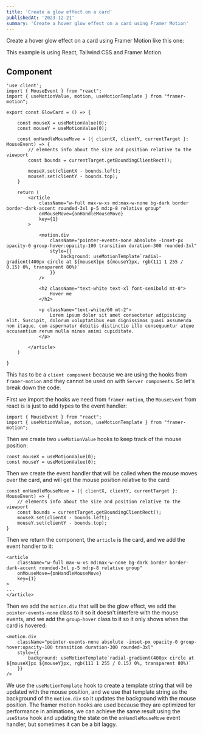 ```yaml
---
title: 'Create a glow effect on a card'
publishedAt: '2023-12-21'
summary: 'Create a hover glow effect on a card using Framer Motion'
---
```


Create a hover glow effect on a card using Framer Motion like this one:
<GlowCard />

This example is using React, Tailwind CSS and Framer Motion.

## Component
    
```tsx title="glow-card.tsx"
'use client';
import { MouseEvent } from "react";
import { useMotionValue, motion, useMotionTemplate } from "framer-motion";

export const GlowCard = () => {

    const mouseX = useMotionValue(0);
    const mouseY = useMotionValue(0);

    const onHandleMouseMove = ({ clientX, clientY, currentTarget }: MouseEvent) => {
        // elements info about the size and position relative to the viewport
        const bounds = currentTarget.getBoundingClientRect();

        mouseX.set(clientX - bounds.left);
        mouseY.set(clientY - bounds.top);
    }

    return (
        <article 
            className="w-full max-w-xs md:max-w-none bg-dark border border-dark-accent rounded-3xl p-5 md:p-8 relative group"
            onMouseMove={onHandleMouseMove}
            key={1}
        >

            <motion.div 
                className="pointer-events-none absolute -inset-px opacity-0 group-hover:opacity-100 transition duration-300 rounded-3xl"
                style={{
                    background: useMotionTemplate`radial-gradient(400px circle at ${mouseX}px ${mouseY}px, rgb(111 1 255 / 0.15) 0%, transparent 80%)`
                }}
            />

            <h2 className="text-white text-xl font-semibold mt-0">
                Hover me
            </h2>

            <p className="text-white/60 mt-2">
                Lorem ipsum dolor sit amet consectetur adipisicing elit. Suscipit, dolorum voluptatibus eum dignissimos quasi assumenda non itaque, cum aspernatur debitis distinctio illo consequuntur atque accusantium rerum nulla minus animi cupiditate.
            </p>

        </article>
    )

}
```

This has to be a `client component` because we are using the hooks from `framer-motion` and they cannot be used on with `Server components`.
So let's break down the code.

First we import the hooks we need from `framer-motion`, the `MouseEvent` from react
is is just to add types to the event handler:

```tsx title="glow-card.tsx"
import { MouseEvent } from "react";
import { useMotionValue, motion, useMotionTemplate } from "framer-motion";
```

Then we create two `useMotionValue` hooks to keep track of the mouse position:

```tsx title="glow-card.tsx"
const mouseX = useMotionValue(0);
const mouseY = useMotionValue(0);
```

Then we create the event handler that will be called when the mouse moves over the card, and will get 
the mouse position relative to the card:

```tsx title="glow-card.tsx"
const onHandleMouseMove = ({ clientX, clientY, currentTarget }: MouseEvent) => {
    // elements info about the size and position relative to the viewport
    const bounds = currentTarget.getBoundingClientRect();
    mouseX.set(clientX - bounds.left);
    mouseY.set(clientY - bounds.top);
}
```

Then we return the component, the `article` is the card, and we add the event handler to it:

```tsx title="glow-card.tsx"
<article 
    className="w-full max-w-xs md:max-w-none bg-dark border border-dark-accent rounded-3xl p-5 md:p-8 relative group"
    onMouseMove={onHandleMouseMove}
    key={1}
>
...
</article>
```

Then we add the `motion.div` that will be the glow effect, we add the `pointer-events-none` class to it so it doesn't interfere 
with the mouse events, and we add the `group-hover` class to it so it only shows when the card is hovered:

```tsx title="glow-card.tsx"
<motion.div 
    className="pointer-events-none absolute -inset-px opacity-0 group-hover:opacity-100 transition duration-300 rounded-3xl"
    style={{
        background: useMotionTemplate`radial-gradient(400px circle at ${mouseX}px ${mouseY}px, rgb(111 1 255 / 0.15) 0%, transparent 80%)`
    }}
/>
```

We use the `useMotionTemplate` hook to create a template string that will be updated with the mouse position, and we use that template 
string as the background of the `motion.div` so it updates the background with the mouse position.
The framer motion hooks are used because they are optimized for performance in animations, we can achieve the same result using the
`useState` hook and updating the state on the `onHandleMouseMove` event handler, but sometimes it can be a bit laggy.